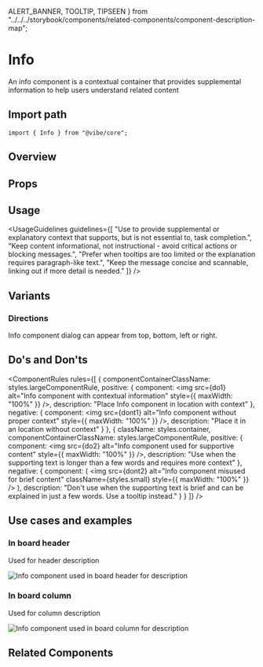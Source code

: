   ALERT_BANNER,
  TOOLTIP,
  TIPSEEN
} from "../../../storybook/components/related-components/component-description-map";

<Meta of={InfoStories} />

# Info

An info component is a contextual container that provides supplemental information to help users understand related content

## Import path

```tsx
import { Info } from "@vibe/core";
```

## Overview

<Canvas of={InfoStories.Overview} />

## Props

<PropsTable />

## Usage

<UsageGuidelines
  guidelines={[
    "Use to provide supplemental or explanatory context that supports, but is not essential to, task completion.",
    "Keep content informational, not instructional - avoid critical actions or blocking messages.",
    "Prefer when tooltips are too limited or the explanation requires paragraph-like text.",
    "Keep the message concise and scannable, linking out if more detail is needed."
  ]}
/>

## Variants

### Directions

Info component dialog can appear from top, bottom, left or right.

<Canvas of={InfoStories.Directions} />

## Do's and Don'ts

<ComponentRules
  rules={[
    {
      componentContainerClassName: styles.largeComponentRule,
      positive: {
        component: <img src={do1} alt="Info component with contextual information" style={{ maxWidth: "100%" }} />,
        description: "Place Info component in location with context"
      },
      negative: {
        component: <img src={dont1} alt="Info component without proper context" style={{ maxWidth: "100%" }} />,
        description: "Place it in an location without context"
      }
    },
    {
      className: styles.container,
      componentContainerClassName: styles.largeComponentRule,
      positive: {
        component: <img src={do2} alt="Info component used for supportive content" style={{ maxWidth: "100%" }} />,
        description: "Use when the supporting text is longer than a few words and requires more context"
      },
      negative: {
        component: (
          <img
            src={dont2}
            alt="Info component misused for brief content"
            className={styles.small}
            style={{ maxWidth: "100%" }}
          />
        ),
        description:
          "Don't use when the supporting text is brief and can be explained in just a few words. Use a tooltip instead."
      }
    }
  ]}
/>

## Use cases and examples

### In board header

Used for header description

<Frame className={styles.useCase}>
  <img src={usecaseboard} alt="Info component used in board header for description" />
</Frame>

### In board column

Used for column description

<Frame className={styles.useCase}>
  <img src={usecasecolumn} alt="Info component used in board column for description" />
</Frame>

## Related Components

<RelatedComponents componentsNames={[]} />
